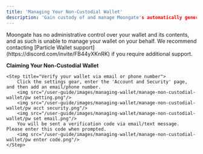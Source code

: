 ```yaml
---
title: 'Managing Your Non-Custodial Wallet'
description: 'Gain custody of and manage Moongate's automatically generated wallet.'
---
```

<Warning>
    Moongate has no administrative control over your wallet and its contents, and as such is unable to manage your wallet on your behalf. 
    We recommend contacting [Particle Wallet support](https://discord.com/invite/FB44yXKnRK) if you require additional support.
</Warning>

**Claiming Your Non-Custodial Wallet**
<Steps>    
    
    <Step title="Verify your wallet via email or phone number">
        Click the settings gear, enter the 'Account and Security' page, and then add an email/phone number.
        <img src="/user-guide/images/managing-wallet/manage-non-custodial-wallet/pw setting.png"/>
        <img src="/user-guide/images/managing-wallet/manage-non-custodial-wallet/pw acct security.png"/>
        <img src="/user-guide/images/managing-wallet/manage-non-custodial-wallet/pw set email.png"/>
        You will be sent a verification code via email/text message. Please enter this code when prompted.
        <img src="/user-guide/images/managing-wallet/manage-non-custodial-wallet/pw enter code.png"/>
    </Step>
</Steps>